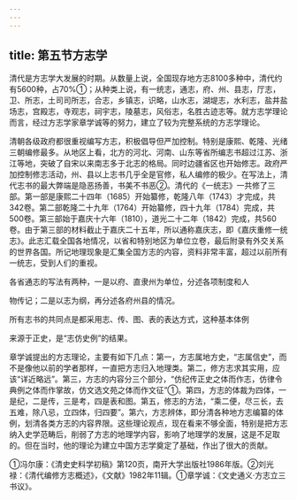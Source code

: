 ```yaml
---
---
---
```

title: 第五节方志学
---



清代是方志学大发展的时期。从数量上说，全国现存地方志8100多种中，清代约有5600种，占70%①；从种类上说，有一统志，通志，府、州、县志，厅志，卫、所志，土司司所志，合志，乡镇志，识略，山水志，湖堤志，水利志，盐井盐场志，宫殿志，寺观志，祠宇志，陵墓志，风俗志，名胜古迹志等。就方志学理论而言，经过方志学家章学诚等的努力，建立了较为完整系统的方志学理论。

清朝各级政府都很重视编写方志，积极倡导但严加控制。特别是康熙、乾隆、光绪三朝编修最多。从地区上看，北方的河北、河南、山东等省所编志书超过江苏、浙江等地，突破了自宋以来南志多于北志的格局。同时边疆省区也开始修志。政府严加控制修志活动，州、县以上志书几乎全是官修，私人编修的极少。在写法上，清代志书的最大弊端是隐恶扬善，书美不书恶②。清代的《一统志》一共修了三部。第一部是康熙二十四年（1685）开始纂修，乾隆八年（1743）才完成，共342卷。第二部乾隆二十九年（1764）开始纂修，四十九年（1784）完成，共500卷。第三部始于嘉庆十六年（1810），道光二十二年（1842）完成，共560卷。由于第三部的材料截止于嘉庆二十五年，所以通称嘉庆志，即《嘉庆重修一统志》。此志汇载全国各地情况，以省和特别地区为单位立卷，最后附录有外交关系的世界各国。所记地理现象是汇集全国方志的内容，资料非常丰富，超过以前所有一统志，受到人们的重视。

各省通志的写法有两种，一是以府、直隶州为单位，分述各项制度和人

物传记；二是以志为纲，再分述各府州县的情况。

所有志书的共同点是都采用志、传、图、表的表达方式，这种基本体例

来源于正史，是“志仿史例”的结果。

章学诚提出的方志理论，主要有如下几点：第一，方志属地方史，“志属信史”，而不是像他以前的学者那样，一直把方志归入地理类。第二，修方志求其实用，应该“详近略远”。第三，方志的内容分三个部分，“仿纪传正史之体而作志，仿律令典例之体而作掌故，仿文选文苑之体而作文征”①。第四，方志的体裁为四体，一是纪，二是传，三是考，四是表和图。第五，修志的方法，“乘二便，尽三长，去五难，除八忌，立四体，归四要”。第六，方志辨体，即分清各种地方志编纂的体例，划清各类方志的内容界限。这些理论观点，现在看来不够全面，特别是把方志纳入史学范畴后，削弱了方志的地理学内容，影响了地理学的发展，这是不足取的。但在当时，他的理论为建立中国方志学奠定了基础，作出了很大的贡献。

①冯尔康：《清史史料学初稿》第120页，南开大学出版社1986年版。②刘光禄：《清代编修方志概述》，《文献》1982年11辑。①章学诚：《文史通义·方志立三书议》。